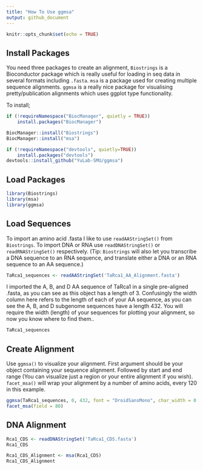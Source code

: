 ```yaml
---
title: "How To Use ggmsa"
output: github_document
---
```


```r
knitr::opts_chunk$set(echo = TRUE)
```
## Install Packages

You need three packages to create an alignment, `Biostrings` is a Bioconductor package which is really useful for loading in seq data in several formats including `.fasta`. `msa` is a package used for creating multiple sequence alignments. `ggmsa` is a really nice package for visualising pretty/publication alignments which uses ggplot type functionality.


To install;
```r
if (!requireNamespace("BiocManager", quietly = TRUE))
    install.packages("BiocManager")

BiocManager::install("Biostrings")
BiocManager::install("msa")

if (!requireNamespace("devtools", quietly=TRUE))
    install.packages("devtools")
devtools::install_github("YuLab-SMU/ggmsa")

```

## Load Packages
```r
library(Biostrings)
library(msa)
library(ggmsa)
```

## Load Sequences

To import an amino acid .fasta I like to use `readAAStringSet()` from `Biostrings`. To import DNA or RNA use `readDNAStringSet()` or `readRNAStringSet()` respectively. (Tip: `Biostrings` will also let you transcribe a DNA sequence to an RNA sequence, and translate either a DNA or an RNA sequence to an AA sequence.)


```r
TaRca1_sequences <- readAAStringSet('TaRca1_AA_Alignment.fasta')
```

I imported the A, B, and D AA sequence of TaRca1 in a single pre-aligned .fasta, as you can see as this object has a length of 3. Confusingly the width column here refers to the length of each of your AA sequence, as you can see the A, B, and D subgenome sequences have a length 432. You will require the width (length) of your sequences for plotting your alignment, so now you know where to find them..
```r
TaRca1_sequences
```

## Create Alignment

Use `ggmsa()` to visualize your alignment. First argument should be your object containing your sequence alignment. Followed by start and end range (You can visualize just a region or your entire alignment if you wish). `facet_msa()` will wrap your alignment by a number of amino acids, every 120 in this example.
```r
ggmsa(TaRca1_sequences, 0, 432, font = "DroidSansMono", char_width = 0.50, seq_name = TRUE,border = NA) +
facet_msa(field = 80) 

```

## DNA Alignment

```r
Rca1_CDS <- readDNAStringSet('TaRca1_CDS.fasta')
Rca1_CDS

```


```r
Rca1_CDS_Alignment <- msa(Rca1_CDS)
Rca1_CDS_Alignment
```



```r

```








